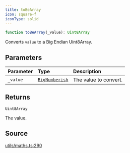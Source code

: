 ```yaml
---
title: toBeArray
icon: square-f
iconType: solid
---
```


```ts
function toBeArray(_value): Uint8Array
```

Converts `value` to a Big Endian Uint8Array.

## Parameters

| Parameter | Type | Description |
| :------ | :------ | :------ |
| `_value` | [`BigNumberish`](/sdk/content/type-aliases/BigNumberish) | The value to convert. |

## Returns

`Uint8Array`

The value.

## Source

[utils/maths.ts:290](https://github.com/dominant-strategies/quais.js/blob/b933caa87ef69ba5037d92b4910f17bf5321524f/src/utils/maths.ts#L290)
